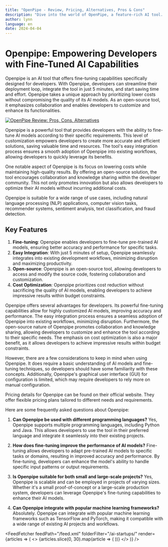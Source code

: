 ```yaml
---
title: "OpenPipe - Review, Pricing, Alternatives, Pros & Cons"
description: "Dive into the world of OpenPipe, a feature-rich AI tool. Learn about its features, pricing, and how it's making an impact. Don't miss out!"
author: lynn
language: en
date: 2024-04-04
---
```


# Openpipe: Empowering Developers with Fine-Tuned AI Capabilities
        
Openpipe is an AI tool that offers fine-tuning capabilities specifically designed for developers. With Openpipe, developers can streamline their deployment loop, integrate the tool in just 5 minutes, and start saving time and effort. Openpipe takes a unique approach by prioritizing lower costs without compromising the quality of its AI models. As an open-source tool, it emphasizes collaboration and enables developers to customize and enhance its functionalities.


<BlogHeader />


[![OpenPipe Review: Pros, Cons, Alternatives](/ai-startups/openpipe.png)](https://openpipe.ai/)



Openpipe is a powerful tool that provides developers with the ability to fine-tune AI models according to their specific requirements. This level of customization empowers developers to create more accurate and efficient solutions, saving valuable time and resources. The tool's easy integration process ensures a smooth adoption of Openpipe into existing workflows, allowing developers to quickly leverage its benefits.

One notable aspect of Openpipe is its focus on lowering costs while maintaining high-quality results. By offering an open-source solution, the tool encourages collaboration and knowledge sharing within the developer community. This not only promotes innovation but also allows developers to optimize their AI models without incurring additional costs.

Openpipe is suitable for a wide range of use cases, including natural language processing (NLP) applications, computer vision tasks, recommender systems, sentiment analysis, text classification, and fraud detection.

## Key Features

1. **Fine-tuning**: Openpipe enables developers to fine-tune pre-trained AI models, ensuring better accuracy and performance for specific tasks.
2. **Easy Integration**: With just 5 minutes of setup, Openpipe seamlessly integrates into existing development workflows, minimizing disruption and maximizing productivity.
3. **Open-source**: Openpipe is an open-source tool, allowing developers to access and modify the source code, fostering collaboration and customization.
4. **Cost Optimization**: Openpipe prioritizes cost reduction without sacrificing the quality of AI models, enabling developers to achieve impressive results within budget constraints.

Openpipe offers several advantages for developers. Its powerful fine-tuning capabilities allow for highly customized AI models, improving accuracy and performance. The easy integration process ensures a seamless adoption of Openpipe into existing workflows, minimizing disruption. Furthermore, the open-source nature of Openpipe promotes collaboration and knowledge sharing, allowing developers to customize and enhance the tool according to their specific needs. The emphasis on cost optimization is also a major benefit, as it allows developers to achieve impressive results within budget constraints.

However, there are a few considerations to keep in mind when using Openpipe. It does require a basic understanding of AI models and fine-tuning techniques, so developers should have some familiarity with these concepts. Additionally, Openpipe's graphical user interface (GUI) for configuration is limited, which may require developers to rely more on manual configuration.

Pricing details for Openpipe can be found on their official website. They offer flexible pricing plans tailored to different needs and requirements.

Here are some frequently asked questions about Openpipe:

1. **Can Openpipe be used with different programming languages?**
   Yes, Openpipe supports multiple programming languages, including Python and Java. This allows developers to use the tool in their preferred language and integrate it seamlessly into their existing projects.

2. **How does fine-tuning improve the performance of AI models?**
   Fine-tuning allows developers to adapt pre-trained AI models to specific tasks or domains, resulting in improved accuracy and performance. By fine-tuning, developers can enhance the model's ability to handle specific input patterns or output requirements.

3. **Is Openpipe suitable for both small and large-scale projects?**
   Yes, Openpipe is scalable and can be employed in projects of varying sizes. Whether it's a small proof-of-concept or a large-scale production system, developers can leverage Openpipe's fine-tuning capabilities to enhance their AI models.

4. **Can Openpipe integrate with popular machine learning frameworks?**
   Absolutely. Openpipe can integrate with popular machine learning frameworks such as TensorFlow and PyTorch, making it compatible with a wide range of existing AI projects and workflows.


<AdComponent />


<FeedFetcher feedPath="/feed.xml" folderFilter="/ai-startups/" render={articles => (
    <>
        <Cards>
            {articles.slice(0, 30).map(article => (
                <Card key={article.link} title={article.title} href={article.link} />
            ))}
        </Cards>
    </>
)} />

